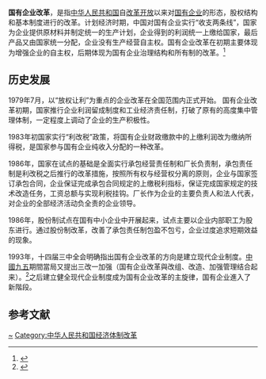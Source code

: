 {{多個問題|
{{expand|time=2017-03-19T09:48:27+00:00}}
{{refimprove|time=2013-12-05T14:16:35+00:00}}
{{prose|time=2013-12-05T14:11:06+00:00}}
}}
'''国有企业改革'''，是指[[中华人民共和国|中华人民共和国]]自[[改革开放|改革开放]]以来对[[国有企业|国有企业]]的形态，股权结构和基本制度进行的改革。计划经济时期，中国对国有企业实行“收支两条线”，国家为企业提供原材料并制定统一的生产计划，企业得到的利润统一上缴给国家，最后产品又由国家统一分配，企业没有生产经营自主权。国有企业改革在初期主要体现为增强企业的自主权，后期体现为国有企业治理结构和所有制的改革。<ref>{{Cite web |url=http://theory.people.com.cn/GB/40557/134502/137437/ |title=人民網 理論論述 |accessdate=2013-12-05 |archive-date=2013-12-14 |archive-url=https://web.archive.org/web/20131214042915/http://theory.people.com.cn/GB/40557/134502/137437/ |dead-url=no }}</ref>

== 历史发展 ==
1979年7月，以“放权让利”为重点的企业改革在全国范围内正式开始。 国有企业改革初期，国家推行企业利润留成制度和工业经济责任制，打破了原有的高度集中管理体制，一定程度上调动了企业的生产积极性。

1983年初国家实行“利改税”政策，将国有企业财政缴款中的上缴利润改为缴纳所得税，是国家参与国有企业纯收入分配的一种改革。

1986年，国家在试点的基础是全面实行承包经营责任制和厂长负责制，承包责任制是利改税之后推行的改革措施，按照所有权与经营权分离的原则，企业与国家签订承包合同，企业保证完成承包合同规定的上缴税利指标，保证完成国家规定的技术改造任务，工资总额与实现利税挂钩。厂长作为企业的主要负责人和法人代表，对企业的全部经济活动负全责的企业领导。

1986年，股份制试点在国有中小企业中开展起来，试点主要以企业内部职工为股东进行。通过股份制改革，改善了承包责任制包盈不包亏，企业过度追求短期效益的现象。

1993年，十四届三中全会明确指出国有企业改革的方向是建立现代企业制度。[[中國九五|中國九五]]期間當局又提出三改一加强（国有企业改革與改组、改造、加强管理结合起来）。<ref>{{cite news |title=“九五”新名词：三改一加强 |url=http://43.250.236.3/GB/channel1/10/20001017/275121.html |accessdate=2021-10-19 |archive-date=2022-03-15 |archive-url=https://web.archive.org/web/20220315195419/http://43.250.236.3/GB/channel1/10/20001017/275121.html }}</ref>之后建立健全现代企业制度成为国有企业改革的主旋律，国有企业進入了新階段。

== 参考文献 ==
{{Reflist}}

[[Category:中华人民共和国国有企业|~]]
[[Category:中华人民共和国经济体制改革|Category:中华人民共和国经济体制改革]]